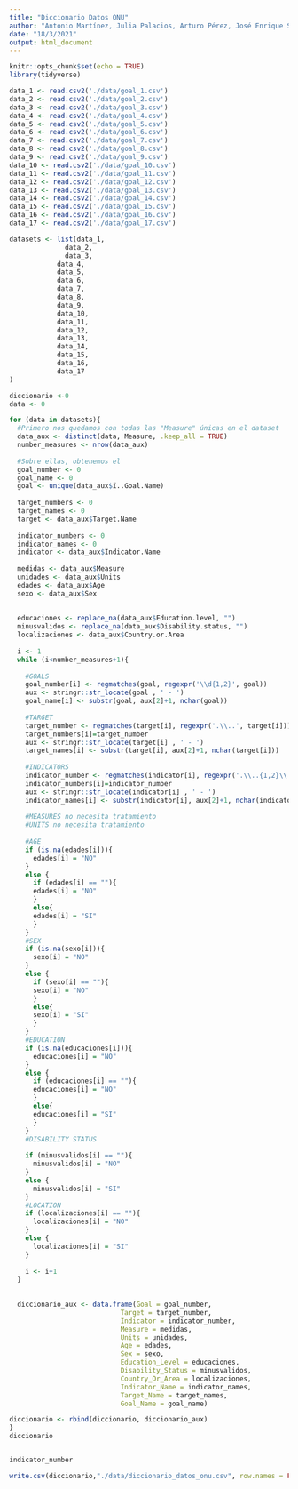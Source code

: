 ```yaml
---
title: "Diccionario Datos ONU"
author: "Antonio Martínez, Julia Palacios, Arturo Pérez, José Enrique Sánchez"
date: "18/3/2021"
output: html_document
---
```


```r
knitr::opts_chunk$set(echo = TRUE)
library(tidyverse)

```


```r
data_1 <- read.csv2('./data/goal_1.csv')
data_2 <- read.csv2('./data/goal_2.csv')
data_3 <- read.csv2('./data/goal_3.csv')
data_4 <- read.csv2('./data/goal_4.csv')
data_5 <- read.csv2('./data/goal_5.csv')
data_6 <- read.csv2('./data/goal_6.csv')
data_7 <- read.csv2('./data/goal_7.csv')
data_8 <- read.csv2('./data/goal_8.csv')
data_9 <- read.csv2('./data/goal_9.csv')
data_10 <- read.csv2('./data/goal_10.csv')
data_11 <- read.csv2('./data/goal_11.csv')
data_12 <- read.csv2('./data/goal_12.csv')
data_13 <- read.csv2('./data/goal_13.csv')
data_14 <- read.csv2('./data/goal_14.csv')
data_15 <- read.csv2('./data/goal_15.csv')
data_16 <- read.csv2('./data/goal_16.csv')
data_17 <- read.csv2('./data/goal_17.csv')
```

```r
datasets <- list(data_1,
              data_2,
              data_3,
            data_4,
            data_5,
            data_6,
            data_7,
            data_8,
            data_9,
            data_10,
            data_11,
            data_12,
            data_13,
            data_14,
            data_15,
            data_16,
            data_17
)

```



```r

diccionario <-0
data <- 0

for (data in datasets){
  #Primero nos quedamos con todas las "Measure" únicas en el dataset
  data_aux <- distinct(data, Measure, .keep_all = TRUE)
  number_measures <- nrow(data_aux)
  
  #Sobre ellas, obtenemos el 
  goal_number <- 0
  goal_name <- 0
  goal <- unique(data_aux$ï..Goal.Name)
  
  target_numbers <- 0
  target_names <- 0
  target <- data_aux$Target.Name
  
  indicator_numbers <- 0
  indicator_names <- 0
  indicator <- data_aux$Indicator.Name
  
  medidas <- data_aux$Measure
  unidades <- data_aux$Units
  edades <- data_aux$Age
  sexo <- data_aux$Sex
  
  
  educaciones <- replace_na(data_aux$Education.level, "")
  minusvalidos <- replace_na(data_aux$Disability.status, "")
  localizaciones <- data_aux$Country.or.Area
  
  i <- 1
  while (i<number_measures+1){
    
    #GOALS
    goal_number[i] <- regmatches(goal, regexpr('\\d{1,2}', goal))
    aux <- stringr::str_locate(goal , ' - ')
    goal_name[i] <- substr(goal, aux[2]+1, nchar(goal))
    
    #TARGET
    target_number <- regmatches(target[i], regexpr('.\\..', target[i]))
    target_numbers[i]=target_number
    aux <- stringr::str_locate(target[i] , ' - ')
    target_names[i] <- substr(target[i], aux[2]+1, nchar(target[i]))
  
    #INDICATORS
    indicator_number <- regmatches(indicator[i], regexpr('.\\..{1,2}\\..', indicator[i]))
    indicator_numbers[i]=indicator_number
    aux <- stringr::str_locate(indicator[i] , ' - ')
    indicator_names[i] <- substr(indicator[i], aux[2]+1, nchar(indicator[i]))
    
    #MEASURES no necesita tratamiento
    #UNITS no necesita tratamiento
    
    #AGE
    if (is.na(edades[i])){
      edades[i] = "NO"
    }
    else {
      if (edades[i] == ""){
      edades[i] = "NO"
      }
      else{
      edades[i] = "SI"
      }
    }
    #SEX
    if (is.na(sexo[i])){
      sexo[i] = "NO"
    }
    else {
      if (sexo[i] == ""){
      sexo[i] = "NO"
      }
      else{
      sexo[i] = "SI"
      }
    }
    #EDUCATION
    if (is.na(educaciones[i])){
      educaciones[i] = "NO"
    }
    else {
      if (educaciones[i] == ""){
      educaciones[i] = "NO"
      }
      else{
      educaciones[i] = "SI"
      }
    }
    #DISABILITY STATUS
    
    if (minusvalidos[i] == ""){
      minusvalidos[i] = "NO"
    }
    else {
      minusvalidos[i] = "SI"
    }
    #LOCATION
    if (localizaciones[i] == ""){
      localizaciones[i] = "NO"
    }
    else {
      localizaciones[i] = "SI"
    }
    
    i <- i+1
  }
  
  
  diccionario_aux <- data.frame(Goal = goal_number, 
                            Target = target_number, 
                            Indicator = indicator_number,
                            Measure = medidas,
                            Units = unidades,
                            Age = edades,
                            Sex = sexo,
                            Education_Level = educaciones,
                            Disability_Status = minusvalidos,
                            Country_Or_Area = localizaciones,
                            Indicator_Name = indicator_names, 
                            Target_Name = target_names, 
                            Goal_Name = goal_name)

diccionario <- rbind(diccionario, diccionario_aux)
}
diccionario


indicator_number

```



```r

write.csv(diccionario,"./data/diccionario_datos_onu.csv", row.names = FALSE)

```


